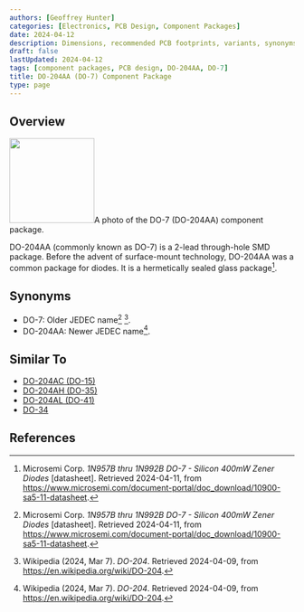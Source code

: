 ```yaml
---
authors: [Geoffrey Hunter]
categories: [Electronics, PCB Design, Component Packages]
date: 2024-04-12
description: Dimensions, recommended PCB footprints, variants, synonyms and more for the DO-204AA (DO-7) component package.
draft: false
lastUpdated: 2024-04-12
tags: [component packages, PCB design, DO-204AA, DO-7]
title: DO-204AA (DO-7) Component Package
type: page
---
```



## Overview


<Image src={do_7_do_204aa_package_photo_digikey} width="150px">A photo of the DO-7 (DO-204AA) component package.</Image>

DO-204AA (commonly known as DO-7) is a 2-lead through-hole SMD package. Before the advent of surface-mount technology, DO-204AA was a common package for diodes. It is a hermetically sealed glass package[^microsemi-zener-do-7].

## Synonyms

* DO-7: Older JEDEC name[^microsemi-zener-do-7] [^wikipedia-do-204].
* DO-204AA: Newer JEDEC name[^wikipedia-do-204].

## Similar To

* [DO-204AC (DO-15)](/pcb-design/component-packages/do-204ac-component-package/)
* [DO-204AH (DO-35)](/pcb-design/component-packages/do-204ah-component-package/)
* [DO-204AL (DO-41)](/pcb-design/component-packages/do-204al-component-package/)
* [DO-34](/pcb-design/component-packages/do-34-component-package/)

## References

[^microsemi-zener-do-7]: Microsemi Corp. _1N957B thru 1N992B DO-7 - Silicon 400mW Zener Diodes_ [datasheet]. Retrieved 2024-04-11, from https://www.microsemi.com/document-portal/doc_download/10900-sa5-11-datasheet.
[^wikipedia-do-204]: Wikipedia (2024, Mar 7). _DO-204_. Retrieved 2024-04-09, from https://en.wikipedia.org/wiki/DO-204.
